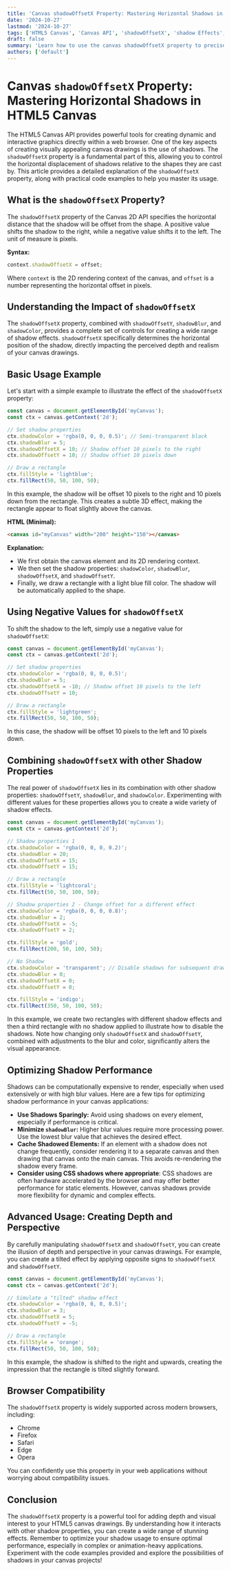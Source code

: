 ```yaml
---
title: 'Canvas shadowOffsetX Property: Mastering Horizontal Shadows in HTML5 Canvas'
date: '2024-10-27'
lastmod: '2024-10-27'
tags: ['HTML5 Canvas', 'Canvas API', 'shadowOffsetX', 'shadow Effects', 'Graphics Programming', 'Web Development', 'JavaScript', 'Canvas Tutorial']
draft: false
summary: 'Learn how to use the canvas shadowOffsetX property to precisely control the horizontal offset of shadows in your HTML5 canvas drawings. This comprehensive guide includes code examples and explanations to help you create stunning visual effects.'
authors: ['default']
---
```


# Canvas `shadowOffsetX` Property: Mastering Horizontal Shadows in HTML5 Canvas

The HTML5 Canvas API provides powerful tools for creating dynamic and interactive graphics directly within a web browser. One of the key aspects of creating visually appealing canvas drawings is the use of shadows.  The `shadowOffsetX` property is a fundamental part of this, allowing you to control the horizontal displacement of shadows relative to the shapes they are cast by. This article provides a detailed explanation of the `shadowOffsetX` property, along with practical code examples to help you master its usage.

## What is the `shadowOffsetX` Property?

The `shadowOffsetX` property of the Canvas 2D API specifies the horizontal distance that the shadow will be offset from the shape. A positive value shifts the shadow to the right, while a negative value shifts it to the left. The unit of measure is pixels.

**Syntax:**

```javascript
context.shadowOffsetX = offset;
```

Where `context` is the 2D rendering context of the canvas, and `offset` is a number representing the horizontal offset in pixels.

## Understanding the Impact of `shadowOffsetX`

The `shadowOffsetX` property, combined with `shadowOffsetY`, `shadowBlur`, and `shadowColor`, provides a complete set of controls for creating a wide range of shadow effects. `shadowOffsetX` specifically determines the horizontal position of the shadow, directly impacting the perceived depth and realism of your canvas drawings.

## Basic Usage Example

Let's start with a simple example to illustrate the effect of the `shadowOffsetX` property:

```javascript
const canvas = document.getElementById('myCanvas');
const ctx = canvas.getContext('2d');

// Set shadow properties
ctx.shadowColor = 'rgba(0, 0, 0, 0.5)'; // Semi-transparent black
ctx.shadowBlur = 5;
ctx.shadowOffsetX = 10; // Shadow offset 10 pixels to the right
ctx.shadowOffsetY = 10; // Shadow offset 10 pixels down

// Draw a rectangle
ctx.fillStyle = 'lightblue';
ctx.fillRect(50, 50, 100, 50);
```

In this example, the shadow will be offset 10 pixels to the right and 10 pixels down from the rectangle.  This creates a subtle 3D effect, making the rectangle appear to float slightly above the canvas.

**HTML (Minimal):**

```html
<canvas id="myCanvas" width="200" height="150"></canvas>
```

**Explanation:**

*   We first obtain the canvas element and its 2D rendering context.
*   We then set the shadow properties: `shadowColor`, `shadowBlur`, `shadowOffsetX`, and `shadowOffsetY`.
*   Finally, we draw a rectangle with a light blue fill color.  The shadow will be automatically applied to the shape.

## Using Negative Values for `shadowOffsetX`

To shift the shadow to the left, simply use a negative value for `shadowOffsetX`:

```javascript
const canvas = document.getElementById('myCanvas');
const ctx = canvas.getContext('2d');

// Set shadow properties
ctx.shadowColor = 'rgba(0, 0, 0, 0.5)';
ctx.shadowBlur = 5;
ctx.shadowOffsetX = -10; // Shadow offset 10 pixels to the left
ctx.shadowOffsetY = 10;

// Draw a rectangle
ctx.fillStyle = 'lightgreen';
ctx.fillRect(50, 50, 100, 50);
```

In this case, the shadow will be offset 10 pixels to the left and 10 pixels down.

## Combining `shadowOffsetX` with other Shadow Properties

The real power of `shadowOffsetX` lies in its combination with other shadow properties: `shadowOffsetY`, `shadowBlur`, and `shadowColor`.  Experimenting with different values for these properties allows you to create a wide variety of shadow effects.

```javascript
const canvas = document.getElementById('myCanvas');
const ctx = canvas.getContext('2d');

// Shadow properties 1
ctx.shadowColor = 'rgba(0, 0, 0, 0.2)';
ctx.shadowBlur = 20;
ctx.shadowOffsetX = 15;
ctx.shadowOffsetY = 15;

// Draw a rectangle
ctx.fillStyle = 'lightcoral';
ctx.fillRect(50, 50, 100, 50);

// Shadow properties 2 - Change offset for a different effect
ctx.shadowColor = 'rgba(0, 0, 0, 0.8)';
ctx.shadowBlur = 2;
ctx.shadowOffsetX = -5;
ctx.shadowOffsetY = 2;

ctx.fillStyle = 'gold';
ctx.fillRect(200, 50, 100, 50);

// No Shadow
ctx.shadowColor = 'transparent'; // Disable shadows for subsequent drawing
ctx.shadowBlur = 0;
ctx.shadowOffsetX = 0;
ctx.shadowOffsetY = 0;

ctx.fillStyle = 'indigo';
ctx.fillRect(350, 50, 100, 50);
```

In this example, we create two rectangles with different shadow effects and then a third rectangle with no shadow applied to illustrate how to disable the shadows.  Note how changing only `shadowOffsetX` and `shadowOffsetY`, combined with adjustments to the blur and color, significantly alters the visual appearance.

## Optimizing Shadow Performance

Shadows can be computationally expensive to render, especially when used extensively or with high blur values.  Here are a few tips for optimizing shadow performance in your canvas applications:

*   **Use Shadows Sparingly:** Avoid using shadows on every element, especially if performance is critical.
*   **Minimize `shadowBlur`:** Higher blur values require more processing power.  Use the lowest blur value that achieves the desired effect.
*   **Cache Shadowed Elements:** If an element with a shadow does not change frequently, consider rendering it to a separate canvas and then drawing that canvas onto the main canvas.  This avoids re-rendering the shadow every frame.
*   **Consider using CSS shadows where appropriate**: CSS shadows are often hardware accelerated by the browser and may offer better performance for static elements.  However, canvas shadows provide more flexibility for dynamic and complex effects.

## Advanced Usage: Creating Depth and Perspective

By carefully manipulating `shadowOffsetX` and `shadowOffsetY`, you can create the illusion of depth and perspective in your canvas drawings.  For example, you can create a tilted effect by applying opposite signs to `shadowOffsetX` and `shadowOffsetY`.

```javascript
const canvas = document.getElementById('myCanvas');
const ctx = canvas.getContext('2d');

// Simulate a "tilted" shadow effect
ctx.shadowColor = 'rgba(0, 0, 0, 0.5)';
ctx.shadowBlur = 3;
ctx.shadowOffsetX = 5;
ctx.shadowOffsetY = -5;

// Draw a rectangle
ctx.fillStyle = 'orange';
ctx.fillRect(50, 50, 100, 50);
```

In this example, the shadow is shifted to the right and upwards, creating the impression that the rectangle is tilted slightly forward.

## Browser Compatibility

The `shadowOffsetX` property is widely supported across modern browsers, including:

*   Chrome
*   Firefox
*   Safari
*   Edge
*   Opera

You can confidently use this property in your web applications without worrying about compatibility issues.

## Conclusion

The `shadowOffsetX` property is a powerful tool for adding depth and visual interest to your HTML5 canvas drawings. By understanding how it interacts with other shadow properties, you can create a wide range of stunning effects. Remember to optimize your shadow usage to ensure optimal performance, especially in complex or animation-heavy applications.  Experiment with the code examples provided and explore the possibilities of shadows in your canvas projects!